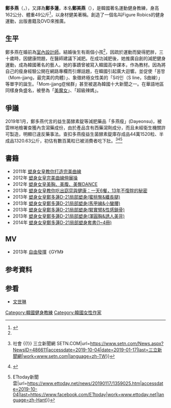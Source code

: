 {{Infobox person
| 姓名 = 鄭多燕
| 圖像 = 
| 圖像大小 = 
| 圖像說明 = 
| 出生名 = 鄭美燕
| 出生日期 = {{Birth date and age|1966|11|27}}
| 出生地點 = 
| 逝世日期 = 
| 逝世地點 = 
| 國籍 = {{ROK}}
| 職業 = [[室內設計師|室內設計師]]、[[健身教練|健身教練]]
| 知名原因 = 身材健美
| 身高 = {{height|m=1.62}}
| 體重 = {{weight|kg=49}}
| 配偶 = 
| 兒女 = 2
| module = {{Infobox Korean name
|child= yes
|hangul= 정다연
|hanja= 鄭多燕
|rr= Jeong Da-yeon
|mr= Chŏng Ta-yŏn
}}
}}
'''鄭多燕'''（{{lang-ko|정다연}}，{{bd|1966年|11月27日|||}}），又譯為'''鄭多蓮'''，本名'''鄭美燕'''（{{lang|ko|정미연}}），是韓國著名運動健身教練，身高162公分、體重49公斤<ref name="sohu0">{{cite news|url=http://yule.sohu.com/20120224/n335817449.shtml|title=“真由美”亮相《年代秀》 重现《追捕》经典|publisher=搜狐娱乐|date=2012-02-24|accessdate=2012-03-21|archive-date=2012-02-28|archive-url=https://web.archive.org/web/20120228021738/http://yule.sohu.com/20120224/n335817449.shtml|dead-url=no}}</ref>，以身材健美著稱。創造了一個名叫Figure Robics的健身運動，出版書籍及DVD來推廣。

==生平==
鄭多燕在婚前為[[室內設計師|室內設計師]]。結婚後生有兩個小孩<ref name="sohu0" />，因疏於運動而變得肥胖，三十歲時，因健康問題，在醫師建議下減肥。在成功減肥後，她推廣自創的減肥健身運動，成為韓國著名的藝人。她的事蹟曾被寫入韓國高中課本，作為教材。因為將自己的瘦身經驗公開在網路專欄而引爆話題，在韓國引起廣大迴響。並促使「몸짱（Mom-jjang，最完美的肉體）」、象徵終極女性美的「S라인（S line，S曲線）」等單字的誕生。「Mom-jjang症候群」甚至被選為韓國十大新聞之一。在華語地區同樣身負盛名，被譽為「[[美魔女|美魔女]]」、「超級辣媽」。

== 爭議 ==
2019年1月，鄭多燕代言的益生菌酵素錠等減肥藥品「多燕瘦」(Dayeonsu)，被雲林地檢署查獲內含瀉藥成份，由於產品含有西藥瀉劑成分，而且未經衛生機關許可製造，明顯已違反藥事法。查扣多燕瘦益生菌酵素錠庫存成品44萬1520粒、半成品1320.63公斤，初估有數百萬粒已被消費者吃下肚。<ref>{{Cite web|title=害人不淺！瘦身女王減肥藥含瀉劑 百萬粒疑已吃下肚 {{!}} 社會 {{!}} 三立新聞網 SETN.COM|url=https://www.setn.com/News.aspx?NewsID=486611|accessdate=2019-10-04|date=2019-01-17|last=三立新聞網|work=www.setn.com|language=zh-TW}}</ref><ref>{{Cite web|title=減肥藥含瀉藥 數百萬粒吃下肚 - 社會|url=https://www.chinatimes.com/realtimenews/20190116004536-260402?chdtv|accessdate=2019-10-04|last=中時電子報|work=中時電子報|language=zh-TW}}</ref><ref>{{Cite web|title=掛名「鄭多燕」瘦身產品竟含瀉藥 檢調扣44萬粒偽藥6人交保 {{!}} ETtoday新聞雲|url=https://www.ettoday.net/news/20190117/1359025.htm|accessdate=2019-10-04|last=https://www.facebook.com/ETtoday|work=www.ettoday.net|language=zh-Hant}}</ref>

==書籍==

*2011年 [http://www.books.com.tw/exep/assp.php/jamezku/products/0010502986?utm_source=jamezku&utm_medium=ap-books&utm_content=recommend&utm_campaign=ap-201404 塑身女皇教你打造完美曲線] {{Wayback|url=http://www.books.com.tw/exep/assp.php/jamezku/products/0010502986?utm_source=jamezku&utm_medium=ap-books&utm_content=recommend&utm_campaign=ap-201404 |date=20190614024158 }}
*2012年 [http://www.books.com.tw/exep/assp.php/jamezku/products/0010541500?utm_source=jamezku&utm_medium=ap-books&utm_content=recommend&utm_campaign=ap-201404 塑身女皇完美曲線伸展操] {{Wayback|url=http://www.books.com.tw/exep/assp.php/jamezku/products/0010541500?utm_source=jamezku&utm_medium=ap-books&utm_content=recommend&utm_campaign=ap-201404 |date=20190614024157 }}
*2012年 [http://www.books.com.tw/exep/assp.php/jamezku/products/0010565782?utm_source=jamezku&utm_medium=ap-books&utm_content=recommend&utm_campaign=ap-201404 塑身女皇美胸、美腹、美臀DANCE] {{Wayback|url=http://www.books.com.tw/exep/assp.php/jamezku/products/0010565782?utm_source=jamezku&utm_medium=ap-books&utm_content=recommend&utm_campaign=ap-201404 |date=20190614024200 }}
*2013年 [http://www.books.com.tw/exep/assp.php/jamezku/products/0010589641?utm_source=jamezku&utm_medium=ap-books&utm_content=recommend&utm_campaign=ap-201404 塑身女皇教你吃出窈窕與健康：一天6餐，13年不復胖的秘密] {{Wayback|url=http://www.books.com.tw/exep/assp.php/jamezku/products/0010589641?utm_source=jamezku&utm_medium=ap-books&utm_content=recommend&utm_campaign=ap-201404 |date=20190614024237 }}
*2013年 [http://www.books.com.tw/exep/assp.php/jamezku/products/0010599624?utm_source=jamezku&utm_medium=ap-books&utm_content=recommend&utm_campaign=ap-201404 塑身女皇鄭多蓮D-21局部塑身(蜜桃臀&纖長腿)] {{Wayback|url=http://www.books.com.tw/exep/assp.php/jamezku/products/0010599624?utm_source=jamezku&utm_medium=ap-books&utm_content=recommend&utm_campaign=ap-201404 |date=20190614024157 }}
*2013年 [http://www.books.com.tw/exep/assp.php/jamezku/products/0010610912?utm_source=jamezku&utm_medium=ap-books&utm_content=recommend&utm_campaign=ap-201404 塑身女皇鄭多蓮D-21局部塑身(馬甲線&小蠻腰)] {{Wayback|url=http://www.books.com.tw/exep/assp.php/jamezku/products/0010610912?utm_source=jamezku&utm_medium=ap-books&utm_content=recommend&utm_campaign=ap-201404 |date=20190614024238 }}
*2013年 [http://www.books.com.tw/exep/assp.php/jamezku/products/0010612307?utm_source=jamezku&utm_medium=ap-books&utm_content=recommend&utm_campaign=ap-201404 塑身女皇鄭多蓮D-21局部塑身(緊實臂&性感鎖骨)] {{Wayback|url=http://www.books.com.tw/exep/assp.php/jamezku/products/0010612307?utm_source=jamezku&utm_medium=ap-books&utm_content=recommend&utm_campaign=ap-201404 |date=20190614024201 }}
*2013年 [http://www.books.com.tw/exep/assp.php/jamezku/products/0010614059?utm_source=jamezku&utm_medium=ap-books&utm_content=recommend&utm_campaign=ap-201404 塑身女皇鄭多蓮D-21局部塑身(渾圓胸&誘人美背)] {{Wayback|url=http://www.books.com.tw/exep/assp.php/jamezku/products/0010614059?utm_source=jamezku&utm_medium=ap-books&utm_content=recommend&utm_campaign=ap-201404 |date=20190614024238 }}
*2014年 [http://www.books.com.tw/exep/assp.php/jamezku/products/0010622386?utm_source=jamezku&utm_medium=ap-books&utm_content=recommend&utm_campaign=ap-201404 塑身女皇鄭多蓮D-21局部塑身套書(1~4冊)] {{Wayback|url=http://www.books.com.tw/exep/assp.php/jamezku/products/0010622386?utm_source=jamezku&utm_medium=ap-books&utm_content=recommend&utm_campaign=ap-201404 |date=20190614024245 }}

==MV==
*2013年 [[自由發揮|自由發揮]]《GYM》

==参考資料==
{{reflist}}

==参看==
* [[文世琳|文世琳]]

[[Category:韓國健身教練|Category:韓國健身教練]]
[[Category:韓國女性作家|Category:韓國女性作家]]